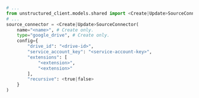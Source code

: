 ```python Python SDK
# ...
from unstructured_client.models.shared import <Create|Update>SourceConnector
# ...
source_connector = <Create|Update>SourceConnector(
    name="<name>", # Create only.
    type="google_drive", # Create only.
    config={
        "drive_id": "<drive-id>",
        "service_account_key": "<service-account-key>",
        "extensions": [
            "<extension>",
            "<extension>"
        ],
        "recursive": <true|false>
    }
)
```
